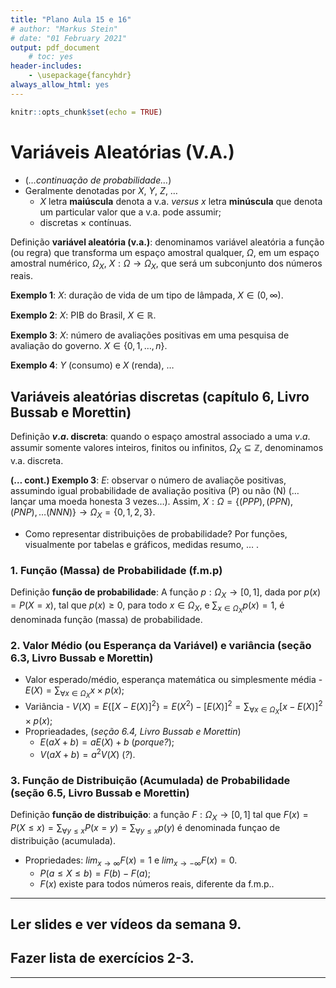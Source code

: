 ```yaml
---
title: "Plano Aula 15 e 16"
# author: "Markus Stein"
# date: "01 February 2021"
output: pdf_document
    # toc: yes
header-includes:
    - \usepackage{fancyhdr}
always_allow_html: yes
---
```

\addtolength{\headheight}{1.0cm}
\pagestyle{fancyplain} 
\lhead{\includegraphics[height=1.5cm]{logoIME.png}}
\rhead{\includegraphics[height=1.5cm]{images.jpg}}
\chead{UNIVERSIDADE FEDERAL DO RIO GRANDE DO SUL \\
INSTITUTO DE MATEMÁTICA E ESTATÍSTICA \\
DEPARTAMENTO DE ESTATÍSTICA \\
\vspace{0.3cm}
MAT02214 - Estatística Geral 1 - 2022/2
}
\renewcommand{\headrulewidth}{0pt} 


```r
knitr::opts_chunk$set(echo = TRUE)
```

# Variáveis Aleatórias (V.A.)
* (*...continuação de probabilidade...*)
* Geralmente denotadas por $X$, $Y$, $Z$, ...
    +  $X$ letra **maiúscula** denota a v.a. *versus* $x$ letra **minúscula** que denota um particular valor que a v.a. pode assumir;
    + discretas $\times$ contínuas.

Definição **variável aleatória (v.a.)**: denominamos variável aleatória a função (ou regra) que transforma um espaço amostral qualquer, $\Omega$, em um espaço amostral numérico, $\Omega_X$, $X: \Omega \rightarrow \Omega_X$, que será um subconjunto dos números reais.

**Exemplo 1**: $X$: duração de vida de um tipo de lâmpada, $X \in (0, \infty)$.
<!-- , $X \sim Normal(\mu, \sigma^2)$. $E(X) = \mu$.   -->

**Exemplo 2**: $X$: PIB do Brasil, $X \in \mathbb{R}$.
<!-- , $X \sim Normal(\mu, \sigma^2)$. $E(X) = \mu$.   -->

**Exemplo 3**: $X$: número de avaliações positivas em uma pesquisa de avaliação do governo. $X\in \{0, 1, \ldots, n\}$.
<!-- , $X \sim Bernoulli(\pi)$. $E(X) = \pi$.   -->

**Exemplo 4**: $Y$ (consumo) e $X$ (renda), ...
<!-- $E(Y) = \alpha + \beta X$.   -->



## Variáveis aleatórias discretas (capítulo 6, Livro Bussab e Morettin)
Definição **$v.a.$ discreta**: quando o espaço amostral associado a uma $v.a.$ assumir somente valores inteiros, finitos ou infinitos, $\Omega_X \subseteq \mathbb{Z}$, denominamos v.a. discreta.

**(... cont.) Exemplo 3**: $E$: observar o número de avaliaçõe positivas, assumindo igual probabilidade de avaliação positiva (P) ou não (N) (... lançar uma moeda honesta 3 vezes...). Assim, $X: \Omega = \left\{ (PPP), (PPN), (PNP), \ldots (NNN) \right\} \rightarrow \Omega_X = \left\{ 0, 1, 2, 3 \right\}$.

* Como representar distribuições de probabilidade? Por funções, visualmente por tabelas e gráficos, medidas resumo, ... .

### 1. Função (Massa) de Probabilidade (f.m.p)
Definição **função de probabilidade**: A função $p: \Omega_X \rightarrow  [0,1]$, dada por $p(x) = P(X=x)$, tal que $p(x) \geq 0$, para todo $x \in \Omega_X$, e $\sum_{x \in \Omega_X} p(x) = 1$, é denominada função (massa) de probabilidade.


### 2. Valor Médio (ou Esperança da Variável) e variância (seção 6.3, Livro Bussab e Morettin)
* Valor esperado/médio, esperança matemática ou simplesmente média - $E(X) = \sum_{ \forall x \in \Omega_X } x \times p(x)$;
* Variância - $V(X) = E \left\{ \left[ X - E(X) \right]^2 \right\} = E(X^2) - \left[ E(X) \right]^2 = \sum_{ \forall x \in \Omega_X } \left[ x - E(X) \right]^2 \times p(x)$;
* Proprieadades, (*seção 6.4, Livro Bussab e Morettin*)
    + $E(aX + b) = a E(X) + b$ (*porque?*);
    + $V(aX + b) = a^2 V(X)$ (*?*).

\clearpage

### 3. Função de Distribuição (Acumulada) de Probabilidade (seção 6.5, Livro Bussab e Morettin)
Definição **função de distribuição**: a função $F: \Omega_X \rightarrow  [0,1]$ tal que $F(x) = P(X \leq  x) = \sum_{ \forall y \leq x } P(x = y)  = \sum_{ \forall y \leq x } p(y)$ é denominada funçao de distribuição (acumulada).

* Propriedades: $lim_{x \rightarrow \infty} F(x) = 1$ e $lim_{x \rightarrow - \infty} F(x) = 0$.
    + $P(a \leq X \leq b) = F(b) - F(a)$;
    + $F(x)$ existe para todos números reais, diferente da f.m.p..


<!-- ### Principais Modelos para V.A. Discretas (seção 6.6, Livro Bussab e Morettin) -->
<!-- * Porque usar modelos de distribuição de probabilidades? Facilitam nos cálculos quando os problemas se encaixam em modelos (paramétricos); -->
<!--     + **Parâmetros**: quando um modelo "encaixa" em nosso problema, basta identificar os parâmetros; -->
<!--     + saberemos as funções de probabilidade e de distribuição, a esperança, variância, ..., mais rapidamente. -->
<!--     + **modelo** = **família de distribuições**, diferentes valores para os parâmetros retornam distribuições diferentes na mesma família. -->

<!-- * Modelo Uniforme discreto, Modelo *Bernoulli* e *binomial*, modelo *hipergeométrico* e modelo *Poisson*. -->

<!-- **(... cont.) Exemplo 3**: $X \sim Binomial(n, \pi)$. Então $p(x)= {n \choose \pi} \pi^x (1-\pi)^{n-x}$, $F(x)=$?, $E(X) = n \times \pi$ e $V(X) = n \times \pi \times (1-\pi)$. -->

\vspace{0.5cm}

***
## Ler slides e ver vídeos da semana 9.
## Fazer lista de exercícios 2-3.
<!-- ## Fazer o Quiz da semana 6 - VALE NOTA!!! -->
***  

<!-- \vspace{0.5cm} -->

<!-- Exemplo: (*slides 2-1, página 30*) Se a variável aleatória   -->

<!-- $X:$ número de peças perfeitas (P) em uma amostra de $n=3$ peças, com probabilidade de sucesso $p = 0,6$  . -->

<!-- No `R` os comandos `dbinom()`, `pbinom()` e `rbinom()` são utilizados para calcular a função de probabilidade, função de distribuição e gerar números aleatórios segundo uma distribuição binomial.  -->

<!-- ```{r} -->
<!-- n <- 3                  # num. de ensaios Bernoulli -->
<!-- x <- 0:n                # possíveis valores de X -->
<!-- p <- 0.6                # probabilidade de sucesso -->
<!-- px <- dbinom(x, n, p)   # funcao de probabilidade de X  -->
<!-- px -->
<!-- ``` -->

<!-- E em forma de gráfico   -->

<!-- ```{r, fig.height=4, fig.width=4, fig.align='center'} -->
<!-- plot(x, px, type = "h")            # grafico da distribuicao de probabilidade -->
<!-- ``` -->

<!-- (*para a distribuição Hypergeométrica, `dhyper()`, `phyper()` e `rhyper()`, e para Poisson, `dpois()`, `ppois()` e `rpois()`*) -->

